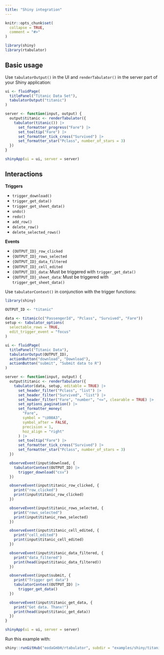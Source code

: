 ```yaml
---
title: "Shiny integration"
---
```


```r
knitr::opts_chunk$set(
  collapse = TRUE,
  comment = "#>"
)
```

```r
library(shiny)
library(rtabulator)
```

## Basic usage

Use `tabulatorOutput()` in the UI and `renderTabulator()` in the server part of your Shiny application:

```r
ui <- fluidPage(
  titlePanel("Titanic Data Set"),
  tabulatorOutput("titanic")
)

server <- function(input, output) {
  output$titanic <- renderTabulator({
    tabulator(titanic()) |>
      set_formatter_progress("Fare") |>
      set_tooltip("Fare") |>
      set_formatter_tick_cross("Survived") |>
      set_formatter_star("Pclass", number_of_stars = 3)
  })
}

shinyApp(ui = ui, server = server)
```

## Interactions

**Triggers**

- `trigger_download()`
- `trigger_get_data()`
- `trigger_get_sheet_data()`
- `undo()`
- `redo()`
- `add_row()`
- `delete_row()`
- `delete_selected_rows()`

**Events**

- `{OUTPUT_ID}_row_clicked`
- `{OUTPUT_ID}_rows_selected`
- `{OUTPUT_ID}_data_filtered`
- `{OUTPUT_ID}_cell_edited`
- `{OUTPUT_ID}_data`: Must be triggered with `trigger_get_data()`
- `{OUTPUT_ID}_sheet_data`: Must be triggered with `trigger_get_sheet_data()`

Use `tabulatorContext()` in conjunction with the trigger functions: 

```r
library(shiny)

OUTPUT_ID <- "titanic"

data <- titanic(c("PassengerId", "Pclass", "Survived", "Fare"))
setup <- tabulator_options(
  selectable_rows = TRUE,
  edit_trigger_event = "focus"
)

ui <- fluidPage(
  titlePanel("Titanic Data"),
  tabulatorOutput(OUTPUT_ID),
  actionButton("download", "Download"),
  actionButton("submit", "Submit data to R")
)

server <- function(input, output) {
  output$titanic <- renderTabulator({
    tabulator(data, setup, editable = TRUE) |>
      set_header_filter("Pclass", "list") |>
      set_header_filter("Survived", "list") |>
      set_header_filter("Fare", "number", "<=", clearable = TRUE) |>
      set_options_pagination() |>
      set_formatter_money(
        "Fare",
        symbol = "\U00A3",
        symbol_after = FALSE,
        precision = 1,
        hoz_align = "right"
      ) |>
      set_tooltip("Fare") |>
      set_formatter_tick_cross("Survived") |>
      set_formatter_star("Pclass", number_of_stars = 3)
  })

  observeEvent(input$download, {
    tabulatorContext(OUTPUT_ID) |>
      trigger_download("csv")
  })

  observeEvent(input$titanic_row_clicked, {
    print("row_clicked")
    print(input$titanic_row_clicked)
  })

  observeEvent(input$titanic_rows_selected, {
    print("rows_selected")
    print(input$titanic_rows_selected)
  })

  observeEvent(input$titanic_cell_edited, {
    print("cell_edited")
    print(input$titanic_cell_edited)
  })

  observeEvent(input$titanic_data_filtered, {
    print("data_filtered")
    print(head(input$titanic_data_filtered))
  })

  observeEvent(input$submit, {
    print("Trigger get data")
    tabulatorContext(OUTPUT_ID) |>
      trigger_get_data()
  })

  observeEvent(input$titanic_get_data, {
    print("Got data. Thanx!")
    print(head(input$titanic_get_data))
  })
}

shinyApp(ui = ui, server = server)
```

Run this example with:

```r
shiny::runGitHub("eodaGmbH/rtabulator", subdir = "examples/shiny/titanic")
```
